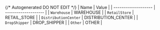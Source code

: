 {/* Autogenerated DO NOT EDIT  */}
| Name                 | Value                |
| -------------------- | -------------------- |
| `Warehouse`          | WAREHOUSE            |
| `RetailStore`        | RETAIL_STORE         |
| `DistributionCenter` | DISTRIBUTION_CENTER  |
| `DropShipper`        | DROP_SHIPPER         |
| `Other`              | OTHER                |